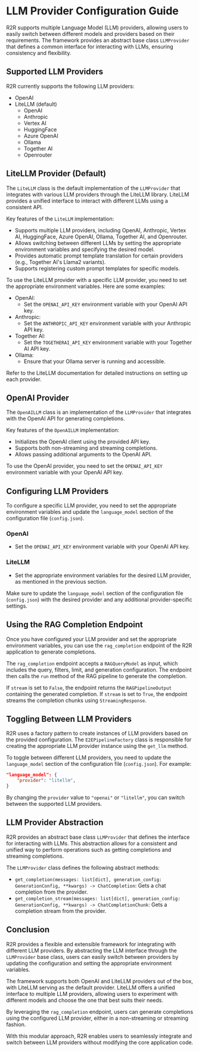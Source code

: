 # LLM Provider Configuration Guide

R2R supports multiple Language Model (LLM) providers, allowing users to easily switch between different models and providers based on their requirements. The framework provides an abstract base class `LLMProvider` that defines a common interface for interacting with LLMs, ensuring consistency and flexibility.

## Supported LLM Providers

R2R currently supports the following LLM providers:

- OpenAI
- LiteLLM (default)
  - OpenAI
  - Anthropic
  - Vertex AI
  - HuggingFace
  - Azure OpenAI
  - Ollama
  - Together AI
  - Openrouter


## LiteLLM Provider (Default)

The `LiteLLM` class is the default implementation of the `LLMProvider` that integrates with various LLM providers through the LiteLLM library. LiteLLM provides a unified interface to interact with different LLMs using a consistent API.

Key features of the `LiteLLM` implementation:

- Supports multiple LLM providers, including OpenAI, Anthropic, Vertex AI, HuggingFace, Azure OpenAI, Ollama, Together AI, and Openrouter.
- Allows switching between different LLMs by setting the appropriate environment variables and specifying the desired model.
- Provides automatic prompt template translation for certain providers (e.g., Together AI's Llama2 variants).
- Supports registering custom prompt templates for specific models.

To use the LiteLLM provider with a specific LLM provider, you need to set the appropriate environment variables. Here are some examples:

- OpenAI:
  - Set the `OPENAI_API_KEY` environment variable with your OpenAI API key.
- Anthropic:
  - Set the `ANTHROPIC_API_KEY` environment variable with your Anthropic API key.
- Together AI:
  - Set the `TOGETHERAI_API_KEY` environment variable with your Together AI API key.
- Ollama:
  - Ensure that your Ollama server is running and accessible.

Refer to the LiteLLM documentation for detailed instructions on setting up each provider.

## OpenAI Provider

The `OpenAILLM` class is an implementation of the `LLMProvider` that integrates with the OpenAI API for generating completions.

Key features of the `OpenAILLM` implementation:

- Initializes the OpenAI client using the provided API key.
- Supports both non-streaming and streaming completions.
- Allows passing additional arguments to the OpenAI API.

To use the OpenAI provider, you need to set the `OPENAI_API_KEY` environment variable with your OpenAI API key.


## Configuring LLM Providers

To configure a specific LLM provider, you need to set the appropriate environment variables and update the `language_model` section of the configuration file (`config.json`).

### OpenAI

- Set the `OPENAI_API_KEY` environment variable with your OpenAI API key.

### LiteLLM

- Set the appropriate environment variables for the desired LLM provider, as mentioned in the previous section.

Make sure to update the `language_model` section of the configuration file (`config.json`) with the desired provider and any additional provider-specific settings.

## Using the RAG Completion Endpoint

Once you have configured your LLM provider and set the appropriate environment variables, you can use the `rag_completion` endpoint of the R2R application to generate completions.

The `rag_completion` endpoint accepts a `RAGQueryModel` as input, which includes the query, filters, limit, and generation configuration. The endpoint then calls the `run` method of the RAG pipeline to generate the completion.

If `stream` is set to `False`, the endpoint returns the `RAGPipelineOutput` containing the generated completion. If `stream` is set to `True`, the endpoint streams the completion chunks using `StreamingResponse`.


## Toggling Between LLM Providers

R2R uses a factory pattern to create instances of LLM providers based on the provided configuration. The `E2EPipelineFactory` class is responsible for creating the appropriate LLM provider instance using the `get_llm` method.

To toggle between different LLM providers, you need to update the `language_model` section of the configuration file (`config.json`). For example:

```json
"language_model": {
    "provider": "litellm",
}
```

By changing the `provider` value to `"openai"` or `"litellm"`, you can switch between the supported LLM providers.

## LLM Provider Abstraction

R2R provides an abstract base class `LLMProvider` that defines the interface for interacting with LLMs. This abstraction allows for a consistent and unified way to perform operations such as getting completions and streaming completions.

The `LLMProvider` class defines the following abstract methods:

- `get_completion(messages: list[dict], generation_config: GenerationConfig, **kwargs) -> ChatCompletion`: Gets a chat completion from the provider.
- `get_completion_stream(messages: list[dict], generation_config: GenerationConfig, **kwargs) -> ChatCompletionChunk`: Gets a completion stream from the provider.


## Conclusion

R2R provides a flexible and extensible framework for integrating with different LLM providers. By abstracting the LLM interface through the `LLMProvider` base class, users can easily switch between providers by updating the configuration and setting the appropriate environment variables.

The framework supports both OpenAI and LiteLLM providers out of the box, with LiteLLM serving as the default provider. LiteLLM offers a unified interface to multiple LLM providers, allowing users to experiment with different models and choose the one that best suits their needs.

By leveraging the `rag_completion` endpoint, users can generate completions using the configured LLM provider, either in a non-streaming or streaming fashion.

With this modular approach, R2R enables users to seamlessly integrate and switch between LLM providers without modifying the core application code.